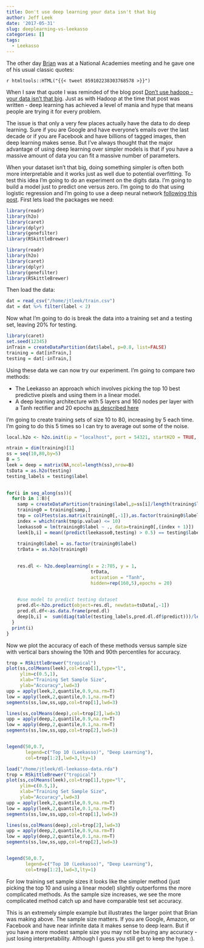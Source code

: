```yaml
---
title: Don't use deep learning your data isn't that big
author: Jeff Leek
date: '2017-05-31'
slug: deeplearning-vs-leekasso
categories: []
tags:
  - Leekasso
---
```



The other day [Brian](https://twitter.com/tenuredbcaffo) was at a National Academies meeting and he gave one of his usual classic quotes:

`r htmltools::HTML("{{< tweet 859102238303768578 >}}")`

When I saw that quote I was reminded of the blog post [Don't use hadoop - your data isn't that big](https://www.chrisstucchio.com/blog/2013/hadoop_hatred.html). Just as with Hadoop at the time that post was written - deep learning has achieved a level of mania and hype that means people are trying it for every problem. 

The issue is that only a very few places actually have the data to do deep learning. Sure if you are Google and have everyone's emails over the last decade or if you are Facebook and have billions of tagged images, then deep learning makes sense. But I've always thought that the major advantage of using deep learning over simpler models is that if you have a massive amount of data you can fit a massive number of parameters. 

When your dataset isn't that big, doing something simpler is often both more interpretable and it works just as well due to potential overfitting. To test this idea I'm going to do an experiment on the digits data. I'm going to build a model just to predict one versus zero. I'm going to do that using logistic regression and I'm going to use a deep neural network [following this post](https://kuanhoong.wordpress.com/2016/02/01/r-and-deep-learning-cnn-for-handwritten-digits-recognition/). First lets load the packages we need: 

```r
library(readr)
library(h2o)
library(caret)
library(dplyr)
library(genefilter)
library(RSkittleBrewer)
```



```r
library(readr)
library(h2o)
library(caret)
library(dplyr)
library(genefilter)
library(RSkittleBrewer)
```

Then load the data: 

```r
dat = read_csv("/home/jtleek/train.csv")
dat = dat %>% filter(label < 2)
```

Now what I'm going to do is break the data into a training set and a testing set, leaving 20% for testing. 

```r
library(caret)
set.seed(12345)
inTrain = createDataPartition(dat$label, p=0.8, list=FALSE)
training = dat[inTrain,]
testing = dat[-inTrain,]
```


Using these data we can now try our experiment. I'm going to compare two methods:

* The Leekasso  an approach which involves picking the top 10 best predictive pixels and using them in a linear model.
* A deep learning architecture with 5 layers and 160 nodes per layer with a Tanh rectifier and 20 epochs [as described here](https://kuanhoong.wordpress.com/2016/02/01/r-and-deep-learning-cnn-for-handwritten-digits-recognition/)

I'm going to create training sets of size 10 to 80, increasing by 5 each time. I'm going to do this 5 times so I can try to average out some of the noise. 

```r
local.h2o <- h2o.init(ip = "localhost", port = 54321, startH2O = TRUE, nthreads=-1)

ntrain = dim(training)[1]
ss = seq(10,80,by=5)
B = 5
leek = deep = matrix(NA,ncol=length(ss),nrow=B)
tsData = as.h2o(testing)
testing_labels = testing$label

    
for(i in seq_along(ss)){
  for(b in 1:B){
    samp = createDataPartition(training$label,p=ss[i]/length(training$label))$Resample1
    training0 = training[samp,]
    tmp = colFtests(as.matrix(training0[,-1]),as.factor(training0$label))
    index = which(rank(tmp$p.value) <= 10)
    leekasso0 = lm(training0$label ~ ., data=training0[,(index + 1)])
    leek[b,i] = mean((predict(leekasso0,testing) > 0.5) == testing$label)
        
    training0$label = as.factor(training0$label)
    trData = as.h2o(training0)
    

    res.dl <- h2o.deeplearning(x = 2:785, y = 1, 
                               trData, 
                               activation = "Tanh",
                               hidden=rep(160,5),epochs = 20)

    
    #use model to predict testing dataset
    pred.dl<-h2o.predict(object=res.dl, newdata=tsData[,-1])
    pred.dl.df<-as.data.frame(pred.dl)
    deep[b,i] =  sum(diag(table(testing_labels,pred.dl.df$predict)))/length(testing_labels)
  }
  print(i)
}

```

Now we plot the accuracy of each of these methods versus sample size with vertical bars showing the 10th and 90th percentiles for accuracy. 

```r
trop = RSkittleBrewer("tropical")
plot(ss,colMeans(leek),col=trop[1],type="l",
     ylim=c(0.5,1),
     xlab="Training Set Sample Size",
     ylab="Accuracy",lwd=3)
upp = apply(leek,2,quantile,0.9,na.rm=T)
low = apply(leek,2,quantile,0.1,na.rm=T)
segments(ss,low,ss,upp,col=trop[1],lwd=3)

lines(ss,colMeans(deep),col=trop[2],lwd=3)
upp = apply(deep,2,quantile,0.9,na.rm=T)
low = apply(deep,2,quantile,0.1,na.rm=T)
segments(ss,low,ss,upp,col=trop[2],lwd=3)


legend(50,0.7,
       legend=c("Top 10 (Leekasso)", "Deep Learning"),
       col=trop[1:2],lwd=3,lty=1)
```


```r
load("/home/jtleek/dl-leekasso-data.rda")
trop = RSkittleBrewer("tropical")
plot(ss,colMeans(leek),col=trop[1],type="l",
     ylim=c(0.5,1),
     xlab="Training Set Sample Size",
     ylab="Accuracy",lwd=3)
upp = apply(leek,2,quantile,0.9,na.rm=T)
low = apply(leek,2,quantile,0.1,na.rm=T)
segments(ss,low,ss,upp,col=trop[1],lwd=3)

lines(ss,colMeans(deep),col=trop[2],lwd=3)
upp = apply(deep,2,quantile,0.9,na.rm=T)
low = apply(deep,2,quantile,0.1,na.rm=T)
segments(ss,low,ss,upp,col=trop[2],lwd=3)


legend(50,0.7,
       legend=c("Top 10 (Leekasso)", "Deep Learning"),
       col=trop[1:2],lwd=3,lty=1)
```

For low training set sample sizes it looks like the simpler method (just picking the top 10 and using a linear model) slightly outperforms the more complicated methods. As the sample size increases, we see the more complicated method catch up and have comparable test set accuracy. 


This is an extremely simple example but illustrates the larger point that Brian was making above. The sample size matters. If you are Google, Amazon, or Facebook and have near infinite data it makes sense to deep learn. But if you have a more modest sample size you may not be buying any accuracy - just losing interpretability. Although I guess you still get to keep the hype :). 
